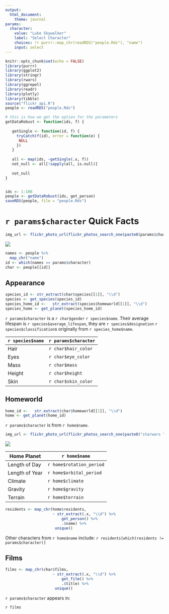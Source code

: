 ```yaml
---
output: 
  html_document:
    theme: journal
params: 
  character:
    value: "Luke Skywalker"
    label: "Select Character"
    choices: !r purrr::map_chr(readRDS("people.Rds"), "name")
    input: select
---
```


```r
knitr::opts_chunk$set(echo = FALSE)
library(purrr)
library(ggplot2)
library(stringr)
library(rwars)
library(ggrepel)
library(readr)
library(plotly)
library(tibble)
source("flickr_api.R")
people <- readRDS("people.Rds")
```



```r
# this is how we get the option for the parameters
getDataRobust <- function(ids, f) {
   
   getSingle <- function(id, f) { 
     tryCatch(f(id), error = function(e) { 
      NULL
     })
   }
   
   all <- map(ids, ~getSingle(.x, f))
   not_null <- all[!sapply(all, is.null)]
   
   not_null
}


ids <- 1:100
people <- getDataRobust(ids, get_person)
saveRDS(people, file = "people.Rds")
```


# `r params$character` Quick Facts

```r
img_url <- flickr_photo_url(flickr_photos_search_one(paste0(params$character, " lego starwars")))
```

![](`r img_url`)

```r
names <- people %>% 
  map_chr("name")
id <- which(names == params$character)
char <- people[[id]]
```

## Appearance

```r
species_id <- str_extract(char$species[[1]], "\\d")
species <- get_species(species_id)
species_home_id <-   str_extract(species$homeworld[[1]], "\\d")
species_home <- get_planet(species_home_id)
```

`r params$character` is a `r char$gender` `r species$name`. Their average lifespan is `r species$average_lifespan`, they are `r species$designation` `r species$classification`s originally from `r species_home$name`. 


`r species$name` | `r params$character`
----|-----
Hair | `r char$hair_color`
Eyes | `r char$eye_color`
Mass | `r char$mass`
Height | `r char$height`
Skin |  `r char$skin_color`

## Homeworld

```r
home_id <-   str_extract(char$homeworld[[1]], "\\d")
home <- get_planet(home_id)
```

`r params$character` is from `r home$name`.

```r
img_url <- flickr_photo_url(flickr_photos_search_one(paste0("starwars ", home$name)))
```

![](`r img_url`)

Home Planet | `r home$name`
----|-----
Length of Day | `r home$rotation_period`
Length of Year | `r home$orbital_period`
Climate | `r home$climate`
Gravity | `r home$gravity`
Terrain |  `r home$terrain`

```r
residents <- map_chr(home$residents, 
                     ~ str_extract(.x, "\\d") %>%
                         get_person() %>%
                         .$name) %>% 
                      unique()
```

Other characters from `r home$name` include: `r residents[which(residents != params$character)]`

## Films

```r
films <- map_chr(char$films, 
                     ~ str_extract(.x, "\\d") %>%
                         get_film() %>%
                         .$title) %>% 
                      unique()
```

`r params$character` appears in: 

`r films`


